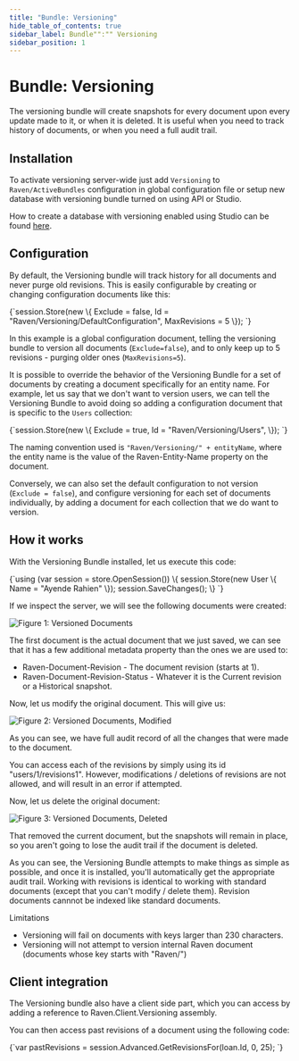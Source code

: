 ```yaml
---
title: "Bundle: Versioning"
hide_table_of_contents: true
sidebar_label: Bundle"":"" Versioning
sidebar_position: 1
---
```



# Bundle: Versioning

The versioning bundle will create snapshots for every document upon every update made to it, or when it is deleted. It is useful when you need to track history of documents, or when you need a full audit trail.

## Installation

To activate versioning server-wide just add `Versioning` to `Raven/ActiveBundles` configuration in global configuration file or setup new database with versioning bundle turned on using API or Studio.

How to create a database with versioning enabled using Studio can be found [here](../../../studio/bundles/versioning.mdx).

## Configuration

By default, the Versioning bundle will track history for all documents and never purge old revisions. This is easily configurable by creating or changing configuration documents like this:

<TabItem value="versioning1" label="versioning1">
<CodeBlock language="csharp">
{`session.Store(new
\{
	Exclude = false,
	Id = "Raven/Versioning/DefaultConfiguration",
	MaxRevisions = 5
\});
`}
</CodeBlock>
</TabItem>

In this example is a global configuration document, telling the versioning bundle to version all documents (`Exclude=false`), and to only keep up to 5 revisions - purging older ones (`MaxRevisions=5`).

It is possible to override the behavior of the Versioning Bundle for a set of documents by creating a document specifically for an entity name. For example, let us say that we don't want to version users, we can tell the Versioning Bundle to avoid doing so adding a configuration document that is specific to the `Users` collection:

<TabItem value="versioning2" label="versioning2">
<CodeBlock language="csharp">
{`session.Store(new
\{
	Exclude = true,
	Id = "Raven/Versioning/Users",
\});
`}
</CodeBlock>
</TabItem>

The naming convention used is `"Raven/Versioning/" + entityName`, where the entity name is the value of the Raven-Entity-Name property on the document.

Conversely, we can also set the default configuration to not version (`Exclude = false`), and configure versioning for each set of documents individually, by adding a document for each collection that we do want to version.

## How it works

With the Versioning Bundle installed, let us execute this code:

<TabItem value="versioning3" label="versioning3">
<CodeBlock language="csharp">
{`using (var session = store.OpenSession())
\{
	session.Store(new User \{ Name = "Ayende Rahien" \});
	session.SaveChanges();
\}
`}
</CodeBlock>
</TabItem>

If we inspect the server, we will see the following documents were created:

![Figure 1: Versioned Documents](./assets/versioned_docs.png)

The first document is the actual document that we just saved, we can see that it has a few additional metadata property than the ones we are used to:

* Raven-Document-Revision - The document revision (starts at 1).
* Raven-Document-Revision-Status - Whatever it is the Current revision or a Historical snapshot.

Now, let us modify the original document. This will give us:

![Figure 2: Versioned Documents, Modified](./assets/versioned_docs_2.png)

As you can see, we have full audit record of all the changes that were made to the document.

You can access each of the revisions by simply using its id "users/1/revisions1". However, modifications / deletions of revisions are not allowed, and will result in an error if attempted.

Now, let us delete the original document:

![Figure 3: Versioned Documents, Deleted](./assets/versioned_docs_3.png)

That removed the current document, but the snapshots will remain in place, so you aren't going to lose the audit trail if the document is deleted. 

As you can see, the Versioning Bundle attempts to make things as simple as possible, and once it is installed, you'll automatically get the appropriate audit trail. Working with revisions is identical to working with standard documents (except that you can't modify / delete them). Revision documents cannnot be indexed like standard documents.

Limitations

* Versioning will fail on documents with keys larger than 230 characters.
* Versioning will not attempt to version internal Raven document (documents whose key starts with "Raven/")

## Client integration

The Versioning bundle also have a client side part, which you can access by adding a reference to Raven.Client.Versioning assembly.

You can then access past revisions of a document using the following code:

<TabItem value="versioning_4" label="versioning_4">
<CodeBlock language="csharp">
{`var pastRevisions = session.Advanced.GetRevisionsFor<Loan>(loan.Id, 0, 25);
`}
</CodeBlock>
</TabItem>
